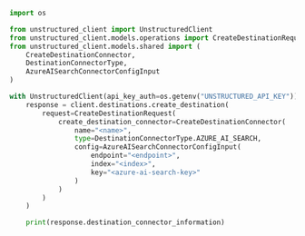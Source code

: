 ```python Python SDK
import os

from unstructured_client import UnstructuredClient
from unstructured_client.models.operations import CreateDestinationRequest
from unstructured_client.models.shared import (
    CreateDestinationConnector,
    DestinationConnectorType,
    AzureAISearchConnectorConfigInput
)

with UnstructuredClient(api_key_auth=os.getenv("UNSTRUCTURED_API_KEY")) as client:
    response = client.destinations.create_destination(
        request=CreateDestinationRequest(
            create_destination_connector=CreateDestinationConnector(
                name="<name>",
                type=DestinationConnectorType.AZURE_AI_SEARCH,
                config=AzureAISearchConnectorConfigInput(
                    endpoint="<endpoint>",
                    index="<index>",
                    key="<azure-ai-search-key>"
                )
            )
        )
    )

    print(response.destination_connector_information)
```